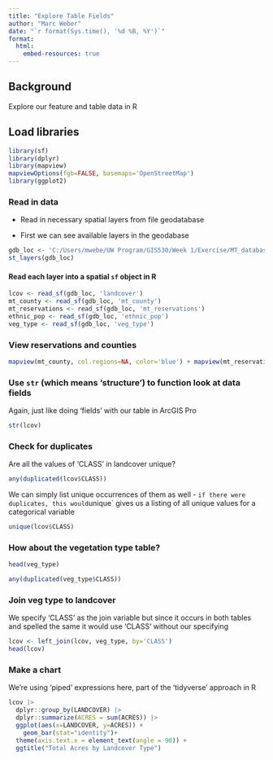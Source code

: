 ```yaml
---
title: "Explore Table Fields"
author: "Marc Weber"
date: "`r format(Sys.time(), '%d %B, %Y')`"
format:
  html:
    embed-resources: true
---
```


## Background
Explore our feature and table data in R


## Load libraries
```r
library(sf)
library(dplyr)
library(mapview)
mapviewOptions(fgb=FALSE, basemaps='OpenStreetMap')
library(ggplot2)
```


### Read in data
- Read in necessary spatial layers from file geodatabase

- First we    can see available layers in the geodabase
```r
gdb_loc <- 'C:/Users/mwebe/UW Program/GIS530/Week 1/Exercise/MT_database.gdb'
st_layers(gdb_loc)
```

#### Read each layer into a spatial `sf` object in R
```r
lcov <- read_sf(gdb_loc, 'landcover')
mt_county <- read_sf(gdb_loc, 'mt_county')
mt_reservations <- read_sf(gdb_loc, 'mt_reservations')
ethnic_pop <- read_sf(gdb_loc, 'ethnic_pop')
veg_type <- read_sf(gdb_loc, 'veg_type')
```

### View reservations and counties

```r
mapview(mt_county, col.regions=NA, color='blue') + mapview(mt_reservations, col.regions=NA, color='red')
```

### Use `str` (which means 'structure') to function look at data fields
Again, just like doing 'fields' with our table in ArcGIS Pro
```r
str(lcov)
```

### Check for duplicates
Are all the values of 'CLASS' in landcover unique?
```r
any(duplicated(lcov$CLASS))
```
We can simply list unique occurrences of them as well - `if there were duplicates, this would `unique` gives us a listing of all unique values for a categorical variable
```r
unique(lcov$CLASS)
```

### How about the vegetation type table?
```r
head(veg_type)
```

```r
any(duplicated(veg_type$CLASS))
```

### Join veg type to landcover
We specify 'CLASS' as the join variable but since it occurs in both tables and spelled the same it would use 'CLASS' without our specifying
```r
lcov <- left_join(lcov, veg_type, by='CLASS')
head(lcov)
```

### Make a chart
We're using 'piped' expressions here, part of the 'tidyverse' approach in R
```r
lcov |> 
  dplyr::group_by(LANDCOVER) |> 
  dplyr::summarize(ACRES = sum(ACRES)) |> 
  ggplot(aes(x=LANDCOVER, y=ACRES)) +
    geom_bar(stat="identity")+ 
  theme(axis.text.x = element_text(angle = 90)) + 
  ggtitle("Total Acres by Landcover Type")
```
